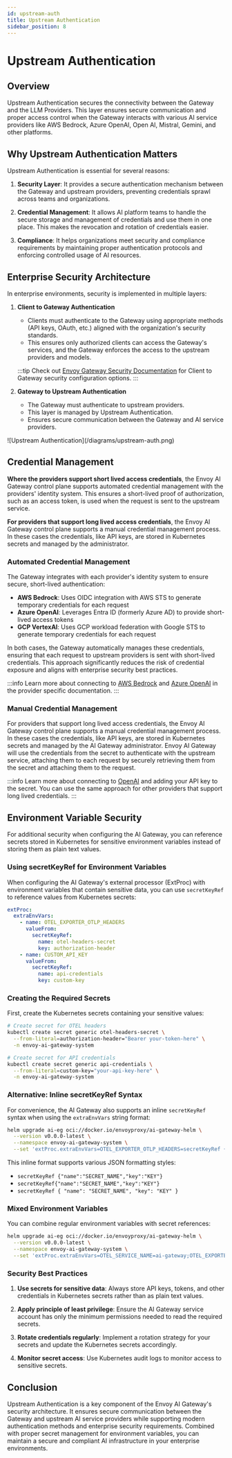 ```yaml
---
id: upstream-auth
title: Upstream Authentication
sidebar_position: 8
---
```

# Upstream Authentication

## Overview

Upstream Authentication secures the connectivity between the Gateway and the LLM Providers. This layer ensures secure communication and proper access control when the Gateway interacts with various AI service providers like AWS Bedrock, Azure OpenAI, Open AI, Mistral, Gemini, and other platforms.

## Why Upstream Authentication Matters

Upstream Authentication is essential for several reasons:

1. **Security Layer**: It provides a secure authentication mechanism between the Gateway and upstream providers, preventing credentials sprawl across teams and organizations.

1. **Credential Management**: It allows AI platform teams to handle the secure storage and management of credentials and use them in one place. This makes the revocation and rotation of credentials easier.

1. **Compliance**: It helps organizations meet security and compliance requirements by maintaining proper authentication protocols and enforcing controlled usage of AI resources.

## Enterprise Security Architecture

In enterprise environments, security is implemented in multiple layers:

1. **Client to Gateway Authentication**
   - Clients must authenticate to the Gateway using appropriate methods (API keys, OAuth, etc.) aligned with the organization's security standards.
   - This ensures only authorized clients can access the Gateway's services, and the Gateway enforces the access to the upstream providers and models.

    :::tip
    Check out [Envoy Gateway Security Documentation](https://gateway.envoyproxy.io/docs/tasks/security/) for Client to Gateway security configuration options.
    :::

2. **Gateway to Upstream Authentication**
   - The Gateway must authenticate to upstream providers.
   - This layer is managed by Upstream Authentication.
   - Ensures secure communication between the Gateway and AI service providers.

<div style={{ textAlign: 'center' }}>
  ![Upstream Authentication](/diagrams/upstream-auth.png)
</div>

## Credential Management

**Where the providers support short lived access credentials**, the Envoy AI Gateway control plane supports automated credential management with the providers' identity system. This ensures a short-lived proof of authorization, such as an access token, is used when the request is sent to the upstream service.

**For providers that support long lived access credentials**, the Envoy AI Gateway control plane supports a manual credential management process. In these cases the credentials, like API keys, are stored in Kubernetes secrets and managed by the administrator.

### Automated Credential Management

The Gateway integrates with each provider's identity system to ensure secure, short-lived authentication:

- **AWS Bedrock**: Uses OIDC integration with AWS STS to generate temporary credentials for each request
- **Azure OpenAI**: Leverages Entra ID (formerly Azure AD) to provide short-lived access tokens
- **GCP VertexAI**: Uses GCP workload federation with Google STS to generate temporary credentials for each request


In both cases, the Gateway automatically manages these credentials, ensuring that each request to upstream providers is sent with short-lived credentials. This approach significantly reduces the risk of credential exposure and aligns with enterprise security best practices.

:::info
Learn more about connecting to [AWS Bedrock](/docs/getting-started/connect-providers/aws-bedrock) and [Azure OpenAI](/docs/getting-started/connect-providers/azure-openai) in the provider specific documentation.
:::

### Manual Credential Management

For providers that support long lived access credentials, the Envoy AI Gateway control plane supports a manual credential management process. In these cases the credentials, like API keys, are stored in Kubernetes secrets and managed by the AI Gateway administrator. Envoy AI Gateway will use the credentials from the secret to authenticate with the upstream service, attaching them to each request by securely retrieving them from the secret and attaching them to the request.

:::info
Learn more about connecting to [OpenAI](/docs/getting-started/connect-providers/openai) and adding your API key to the secret. You can use the same approach for other providers that support long lived credentials.
:::

## Environment Variable Security

For additional security when configuring the AI Gateway, you can reference secrets stored in Kubernetes for sensitive environment variables instead of storing them as plain text values.

### Using secretKeyRef for Environment Variables

When configuring the AI Gateway's external processor (ExtProc) with environment variables that contain sensitive data, you can use `secretKeyRef` to reference values from Kubernetes secrets:

```yaml
extProc:
  extraEnvVars:
    - name: OTEL_EXPORTER_OTLP_HEADERS
      valueFrom:
        secretKeyRef:
          name: otel-headers-secret
          key: authorization-header
    - name: CUSTOM_API_KEY
      valueFrom:
        secretKeyRef:
          name: api-credentials
          key: custom-key
```

### Creating the Required Secrets

First, create the Kubernetes secrets containing your sensitive values:

```bash
# Create secret for OTEL headers
kubectl create secret generic otel-headers-secret \
  --from-literal=authorization-header="Bearer your-token-here" \
  -n envoy-ai-gateway-system

# Create secret for API credentials
kubectl create secret generic api-credentials \
  --from-literal=custom-key="your-api-key-here" \
  -n envoy-ai-gateway-system
```

### Alternative: Inline secretKeyRef Syntax

For convenience, the AI Gateway also supports an inline `secretKeyRef` syntax when using the `extraEnvVars` string format:

```bash
helm upgrade ai-eg oci://docker.io/envoyproxy/ai-gateway-helm \
  --version v0.0.0-latest \
  --namespace envoy-ai-gateway-system \
  --set 'extProc.extraEnvVars=OTEL_EXPORTER_OTLP_HEADERS=secretKeyRef {"name":"otel-headers-secret","key":"authorization-header"}'
```

This inline format supports various JSON formatting styles:
- `secretKeyRef {"name":"SECRET_NAME","key":"KEY"}`
- `secretKeyRef{"name":"SECRET_NAME","key":"KEY"}`
- `secretKeyRef { "name": "SECRET_NAME", "key": "KEY" }`

### Mixed Environment Variables

You can combine regular environment variables with secret references:

```bash
helm upgrade ai-eg oci://docker.io/envoyproxy/ai-gateway-helm \
  --version v0.0.0-latest \
  --namespace envoy-ai-gateway-system \
  --set 'extProc.extraEnvVars=OTEL_SERVICE_NAME=ai-gateway;OTEL_EXPORTER_OTLP_HEADERS=secretKeyRef {"name":"otel-secret","key":"headers"}'
```

### Security Best Practices

1. **Use secrets for sensitive data**: Always store API keys, tokens, and other credentials in Kubernetes secrets rather than as plain text values.

2. **Apply principle of least privilege**: Ensure the AI Gateway service account has only the minimum permissions needed to read the required secrets.

3. **Rotate credentials regularly**: Implement a rotation strategy for your secrets and update the Kubernetes secrets accordingly.

4. **Monitor secret access**: Use Kubernetes audit logs to monitor access to sensitive secrets.

## Conclusion

Upstream Authentication is a key component of the Envoy AI Gateway's security architecture. It ensures secure communication between the Gateway and upstream AI service providers while supporting modern authentication methods and enterprise security requirements. Combined with proper secret management for environment variables, you can maintain a secure and compliant AI infrastructure in your enterprise environments.
